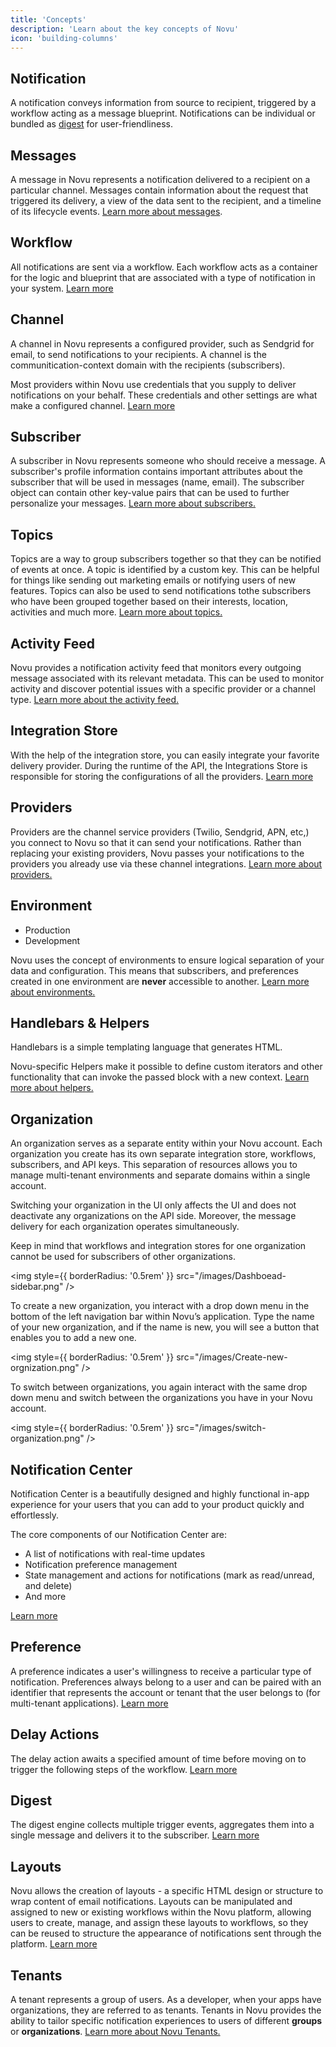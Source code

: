 ```yaml
---
title: 'Concepts'
description: 'Learn about the key concepts of Novu'
icon: 'building-columns'
---
```


## Notification

A notification conveys information from source to recipient, triggered by a workflow acting as a message blueprint. Notifications can be individual or bundled as [digest](/workflows/digest) for user-friendliness. 

## Messages

A message in Novu represents a notification delivered to a recipient on a particular channel. Messages contain information about the request that triggered its delivery, a view of the data sent to the recipient, and a timeline of its lifecycle events. [Learn more about messages](/workflows/messages).

## Workflow

All notifications are sent via a workflow. Each workflow acts as a container for the logic and blueprint that are associated with a type of notification in your system. [Learn more](/workflows/notification-workflows)

## Channel

A channel in Novu represents a configured provider, such as Sendgrid for email, to send notifications to your recipients. A channel is the communitication-context domain with the recipients (subscribers). 

Most providers within Novu use credentials that you supply to deliver notifications on your behalf. These credentials and other settings are what make a configured channel. [Learn more](/channels-and-providers/introduction)

## Subscriber

A subscriber in Novu represents someone who should receive a message. A subscriber's profile information contains important attributes about the subscriber that will be used in messages (name, email). The subscriber object can contain other key-value pairs that can be used to further personalize your messages. [Learn more about subscribers.](/subscribers/subscribers)

## Topics

Topics are a way to group subscribers together so that they can be notified of events at once. A topic is identified by a custom key. This can be helpful for things like sending out marketing emails or notifying users of new features. Topics can also be used to send notifications tothe  subscribers who have been grouped together based on their interests, location, activities and much more. [Learn more about topics.](/subscribers/topics)

## Activity Feed

Novu provides a notification activity feed that monitors every outgoing message associated with its relevant metadata. This can be used to monitor activity and discover potential issues with a specific provider or a channel type. [Learn more about the activity feed.](/activity-feed/introduction)

## Integration Store

With the help of the integration store, you can easily integrate your favorite delivery provider. During the runtime of the API, the Integrations Store is responsible for storing the configurations of all the providers. [Learn more](/channels-and-providers/integration-store)

## Providers

Providers are the channel service providers (Twilio, Sendgrid, APN, etc,) you connect to Novu so that it can send your notifications. Rather than replacing your existing providers, Novu passes your notifications to the providers you already use via these channel integrations. [Learn more about providers.](/channels-and-providers/introduction)

## Environment

- Production
- Development

Novu uses the concept of environments to ensure logical separation of your data and configuration. This means that subscribers, and preferences created in one environment are **never** accessible to another. [Learn more about environments.](/platform/environments) 

## Handlebars & Helpers

Handlebars is a simple templating language that generates HTML. 

Novu-specific Helpers make it possible to define custom iterators and other functionality that can invoke the passed block with a new context. [Learn more about helpers.](/content-creation-design/handlebars-helpers)

## Organization

An organization serves as a separate entity within your Novu account. Each organization you create has its own separate integration store, workflows, subscribers, and API keys. This separation of resources allows you to manage multi-tenant environments and separate domains within a single account.

Switching your organization in the UI only affects the UI and does not deactivate any organizations on the API side. Moreover, the message delivery for each organization operates simultaneously.

Keep in mind that workflows and integration stores for one organization cannot be used for subscribers of other organizations.

<img
  style={{ borderRadius: '0.5rem' }}
  src="/images/Dashboead-sidebar.png"
/>

To create a new organization, you interact with a drop down menu in the bottom of the left navigation bar within Novu’s application. Type the name of your new organization, and if the name is new, you will see a button that enables you to add a new one.

<img
  style={{ borderRadius: '0.5rem' }}
  src="/images/Create-new-orgnization.png"
/>


To switch between organizations, you again interact with the same drop down menu and switch between the organizations you have in your Novu account.

<img
  style={{ borderRadius: '0.5rem' }}
  src="/images/switch-organization.png"
/>

## Notification Center

Notification Center is a beautifully designed and highly functional in-app experience for your users that you can add to your product quickly and effortlessly.

The core components of our Notification Center are:

- A list of notifications with real-time updates
- Notification preference management
- State management and actions for notifications (mark as read/unread, and delete)
- And more

[Learn more](/notification-center/introduction)

## Preference

A preference indicates a user's willingness to receive a particular type of notification. Preferences always belong to a user and can be paired with an identifier that represents the account or tenant that the user belongs to (for multi-tenant applications). [Learn more](/subscribers/preferences)

## Delay Actions

The delay action awaits a specified amount of time before moving on to trigger the following steps of the workflow. [Learn more](/workflows/delay-action)

## Digest

The digest engine collects multiple trigger events, aggregates them into a single message and delivers it to the subscriber. [Learn more](/workflows/digest)

## Layouts

Novu allows the creation of layouts - a specific HTML design or structure to wrap content of email notifications. Layouts can be manipulated and assigned to new or existing workflows within the Novu platform, allowing users to create, manage, and assign these layouts to workflows, so they can be reused to structure the appearance of notifications sent through the platform. [Learn more](/content-creation-design/notification-content-creation)

## Tenants

A tenant represents a group of users. As a developer, when your apps have organizations, they are referred to as tenants. Tenants in Novu provides the ability to tailor specific notification experiences to users of different **groups** or **organizations**. [Learn more about Novu Tenants.](/tenants/introduction)